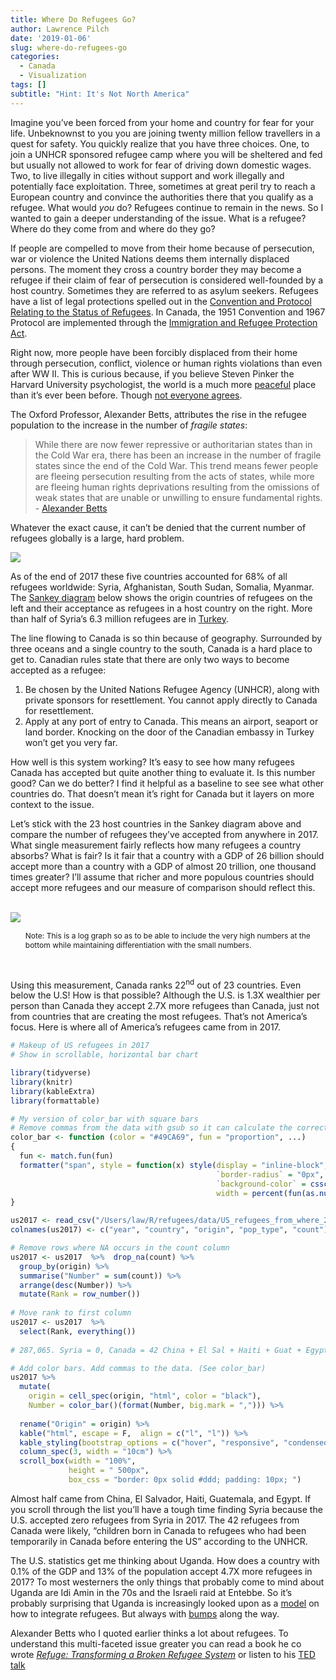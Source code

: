 ```yaml
---
title: Where Do Refugees Go?
author: Lawrence Pilch
date: '2019-01-06'
slug: where-do-refugees-go
categories:
  - Canada
  - Visualization
tags: []
subtitle: "Hint: It's Not North America"
---
```

Imagine you've been forced from your home and country for fear for your life. Unbeknownst to you you are joining twenty million fellow travellers in a quest for safety. You quickly realize that you have three choices. One, to join a UNHCR sponsored refugee camp where you will be sheltered and fed but usually not allowed to work for fear of driving down domestic wages. Two, to live illegally in cities without support and work illegally and potentially face exploitation. Three, sometimes at great peril try to reach a European country and convince the authorities there that you qualify as a refugee. What would *you* do? Refugees continue to remain in the news. So I wanted to gain a deeper understanding of the issue. What is a refugee? Where do they come from and where do they go?

If people are compelled to move from their home because of persecution, war or violence the United Nations deems them internally displaced persons. The moment they cross a country border they may become a refugee if their claim of fear of persecution is considered well-founded by a host country. Sometimes they are referred to as asylum seekers. Refugees have a list of legal protections spelled out in the [Convention and Protocol Relating to the Status of Refugees](https://www.unhcr.org/3b66c2aa10). In Canada, the 1951 Convention and 1967 Protocol are implemented through the [Immigration and Refugee Protection Act](https://laws-lois.justice.gc.ca/eng/acts/i-2.5/page-1.html).


Right now, more people have been forcibly displaced from their home through persecution, conflict, violence or human rights violations than even after WW II. This is curious because, if you believe Steven Pinker the Harvard University psychologist, the world is a much more [peaceful](https://stevenpinker.com/files/pinker/files/has_the_decline_of_violence_reversed_since_the_better_angels_of_our_nature_was_written_2017.pdf) place than it's ever been before. Though [not everyone agrees](https://www.thenation.com/article/waiting-for-steven-pinkers-enlightenment/). 

The Oxford Professor, Alexander Betts, attributes the rise in the refugee population to the increase in the number of *fragile states*:

>While there are now fewer repressive or authoritarian states than in the Cold War era, there has been an increase in the number of fragile states since the end of the Cold War. This trend means fewer people are fleeing persecution resulting from the acts of states, while more are fleeing human rights deprivations resulting from the omissions of weak states that are unable or unwilling to ensure fundamental rights. - [Alexander Betts](https://www.fmreview.org/fragilestates/betts)

Whatever the exact cause, it can't be denied that the current number of refugees globally is a large, hard problem.

![](/img/glob_refugee_popn_1951_2017.svg)  

As of the end of 2017 these five countries accounted for 68% of all refugees worldwide: Syria, Afghanistan, South Sudan, Somalia, Myanmar. The [Sankey diagram](https://en.wikipedia.org/wiki/Sankey_diagram) below shows the origin countries of refugees on the left and their acceptance as refugees in a host country on the right. More than half of Syria's 6.3 million refugees are in [Turkey](https://www.bloomberg.com/news/features/2018-12-12/an-endless-flood-of-syrian-refugees-tests-turkey-s-tolerance).

<div class="flourish-embed" data-src="visualisation/152562" data-height="900px"></div><script src="https://public.flourish.studio/resources/embed.js"></script>

The line flowing to Canada is so thin because of geography. Surrounded by three oceans and a single country to the south, Canada is a hard place to get to. Canadian rules state that there are only two ways to become accepted as a refugee:
  
1. Be chosen by the United Nations Refugee Agency (UNHCR), along with private sponsors for resettlement. You cannot apply directly to Canada for resettlement. 
2. Apply at any port of entry to Canada. This means an airport, seaport or land border. Knocking on the door of the Canadian embassy in Turkey won't get you very far. 

How well is this system working? It's easy to see how many refugees Canada has accepted but quite another thing to evaluate it. Is this number good? Can we do better? I find it helpful as a baseline to see see what other countries do. That doesn't mean it's right for Canada but it layers on more context to the issue. 

Let's stick with the 23 host countries in the Sankey diagram above and compare the number of refugees they've accepted from anywhere in 2017. What single measurement fairly reflects how many refugees a country absorbs? What is fair? Is it fair that a country with a GDP of 26 billion should accept more than a country with a GDP of almost 20 trillion, one thousand times greater? I'll assume that richer and more populous countries should accept more refugees and our measure of comparison should reflect this. 
  <br><br> 
  
![](/img/refugee_gdp_per_cap.svg)
<style>
.nobullet li {
  list-style-type: none;
  font-size: 12px;
  text-indent: 0px;
}
</style>
  <div class="nobullet">
  * Note: This is a log graph so as to be able to include the very high numbers at the bottom while maintaining differentiation with the small numbers.
</div>

<br>  
  
Using this measurement, Canada ranks 22^nd^ out of 23 countries. Even below the U.S! How is that possible? Although the U.S. is 1.3X wealthier per person than Canada they accept 2.7X more refugees than Canada, just not from countries that are creating the most refugees. That's not America's focus. Here is where all of America's refugees came from in 2017. 

```r

# Makeup of US refugees in 2017
# Show in scrollable, horizontal bar chart 

library(tidyverse)
library(knitr)
library(kableExtra)
library(formattable)

# My version of color_bar with square bars
# Remove commas from the data with gsub so it can calculate the correct width
color_bar <- function (color = "#49CA69", fun = "proportion", ...) 
{
  fun <- match.fun(fun)
  formatter("span", style = function(x) style(display = "inline-block", 
                                              `border-radius` = "0px", `padding-right` = "0px", 
                                              `background-color` = csscolor(color), 
                                              width = percent(fun(as.numeric(gsub(",", "", x)), ...))))
}

us2017 <- read_csv("/Users/law/R/refugees/data/US_refugees_from_where_2017.csv", skip = 3, col_names = TRUE, col_types = "dcccd")
colnames(us2017) <- c("year", "country", "origin", "pop_type", "count")

# Remove rows where NA occurs in the count column
us2017 <- us2017  %>%  drop_na(count) %>% 
  group_by(origin) %>% 
  summarise("Number" = sum(count)) %>% 
  arrange(desc(Number)) %>% 
  mutate(Rank = row_number()) 
 
# Move rank to first column
us2017 <- us2017  %>% 
  select(Rank, everything())
 
# 287,065. Syria = 0, Canada = 42 China + El Sal + Haiti + Guat + Egypt = 

# Add color bars. Add commas to the data. (See color_bar)
us2017 %>% 
  mutate(
    origin = cell_spec(origin, "html", color = "black"),
    Number = color_bar()(format(Number, big.mark = ","))) %>% 
  
  rename("Origin" = origin) %>%
  kable("html", escape = F,  align = c("l", "l")) %>%
  kable_styling(bootstrap_options = c("hover", "responsive", "condensed"), full_width = F, position = "float_left")  %>%
  column_spec(3, width = "10cm") %>% 
  scroll_box(width = "100%", 
             height = " 500px",
             box_css = "border: 0px solid #ddd; padding: 10px; ") 


```


Almost half came from China, El Salvador, Haiti, Guatemala, and Egypt. If you scroll through the list you'll have a tough time finding Syria because the U.S. accepted zero refugees from Syria in 2017. The 42 refugees from Canada were likely, "children born in Canada to refugees who had been temporarily in Canada before entering the US" according to the UNHCR.

The U.S. statistics get me thinking about Uganda. How does a country with 0.1% of the GDP and 13% of the population accept 4.7X more refugees in 2017? To most westerners the only things that probably come to mind about Uganda are Idi Amin in the 70s and the Israeli raid at Entebbe. So it's probably surprising that Uganda is increasingly looked upon as a [model](https://www.theguardian.com/commentisfree/2018/jun/26/europe-learn-africa-refugees-solutions) on how to integrate refugees. But always with [bumps](https://www.migrationpolicy.org/article/can-ugandas-breakthrough-refugee-hosting-model-be-sustained) along the way.

Alexander Betts who I quoted earlier thinks a lot about refugees. To understand this multi-faceted issue greater you can read a book he co wrote [*Refuge: Transforming a Broken Refugee System*](https://www.penguin.co.uk/articles/2017/refuge-extract/) or listen to his 
[TED talk](https://www.ted.com/talks/alexander_betts_our_refugee_system_is_failing_here_s_how_we_can_fix_it?language=en)


